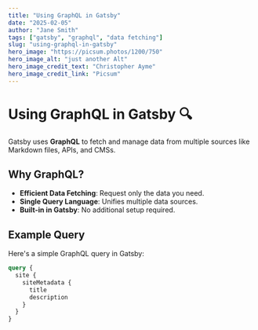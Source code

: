 ```yaml
---
title: "Using GraphQL in Gatsby"
date: "2025-02-05"
author: "Jane Smith"
tags: ["gatsby", "graphql", "data fetching"]
slug: "using-graphql-in-gatsby"
hero_image: "https://picsum.photos/1200/750"
hero_image_alt: "just another Alt"
hero_image_credit_text: "Christopher Ayme"
hero_image_credit_link: "Picsum"
---
```



# Using GraphQL in Gatsby 🔍

Gatsby uses **GraphQL** to fetch and manage data from multiple sources like Markdown files, APIs, and CMSs.

## Why GraphQL?
- **Efficient Data Fetching**: Request only the data you need.
- **Single Query Language**: Unifies multiple data sources.
- **Built-in in Gatsby**: No additional setup required.

## Example Query
Here's a simple GraphQL query in Gatsby:

```graphql
query {
  site {
    siteMetadata {
      title
      description
    }
  }
}